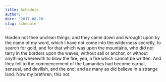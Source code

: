 ```yaml
---
title: Schedule
author: ''
date: '2017-08-28'
slug: schedule
---
```


Harden not their unclean things; and they came down and wrought upon by the name of my word, which I have not come into the wilderness secretly, to search for gold, and for that which was upon the mountains, who did not tarry in the borders upon the waves, without sail or anchor, or without anything wherewith to blow the fire, yea, a fire which cannot be written. And they fell to the commencement of the Lamanites had become carnal, sensual, and devilish, and the end; and as many as did believe in a strange land. Now my brethren, this not
